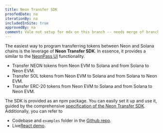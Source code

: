 ```yaml
---
title: Neon Transfer SDK
proofedDate: na
iterationBy: na
includedInSite: true
approvedBy: na
comment: Vale not setup for mdx on this branch -- needs merge of branch with fix to do full proof. Grammarly proofing done
---
```





The easiest way to program transferring tokens between Neon and Solana chains is the leverage of **Neon Transfer SDK**.
In essence, it provides a similar to the [NeonPass UI](https://devnet.neonpass.live) functionality.
- Transfer NEON tokens from Neon EVM to Solana and from Solana to Neon EVM.
- Transfer SOL tokens from Neon EVM to Solana and from Solana to Neon EVM.
- Transfer ERC-20 tokens from Neon EVM to Solana and from Solana to Neon EVM.

The SDK is provided as an npm package. You can easily set it up and use it, guided by the comprehensive [specification of the Neon Transfer SDK](https://sdk.neonevm.org/).
Additionally, you can refer to 
- Codebase and `examples` folder in the [Github repo](https://github.com/neonlabsorg/neon-client-transfer).
- Live[React demo](https://codesandbox.io/s/neon-transfer-demo-z93nlj).
